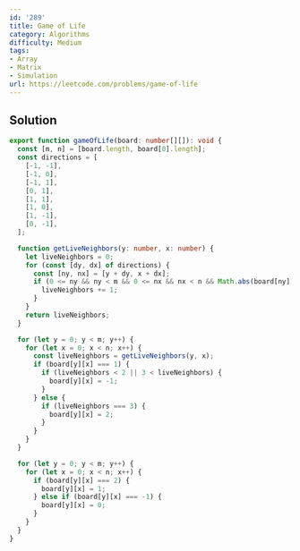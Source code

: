 ```yaml
---
id: '289'
title: Game of Life
category: Algorithms
difficulty: Medium
tags:
- Array
- Matrix
- Simulation
url: https://leetcode.com/problems/game-of-life
---
```


## Solution

```typescript filename="solution.ts" copy
export function gameOfLife(board: number[][]): void {
  const [m, n] = [board.length, board[0].length];
  const directions = [
    [-1, -1],
    [-1, 0],
    [-1, 1],
    [0, 1],
    [1, 1],
    [1, 0],
    [1, -1],
    [0, -1],
  ];

  function getLiveNeighbors(y: number, x: number) {
    let liveNeighbors = 0;
    for (const [dy, dx] of directions) {
      const [ny, nx] = [y + dy, x + dx];
      if (0 <= ny && ny < m && 0 <= nx && nx < n && Math.abs(board[ny][nx]) === 1) {
        liveNeighbors += 1;
      }
    }
    return liveNeighbors;
  }

  for (let y = 0; y < m; y++) {
    for (let x = 0; x < n; x++) {
      const liveNeighbors = getLiveNeighbors(y, x);
      if (board[y][x] === 1) {
        if (liveNeighbors < 2 || 3 < liveNeighbors) {
          board[y][x] = -1;
        }
      } else {
        if (liveNeighbors === 3) {
          board[y][x] = 2;
        }
      }
    }
  }

  for (let y = 0; y < m; y++) {
    for (let x = 0; x < n; x++) {
      if (board[y][x] === 2) {
        board[y][x] = 1;
      } else if (board[y][x] === -1) {
        board[y][x] = 0;
      }
    }
  }
}
```

